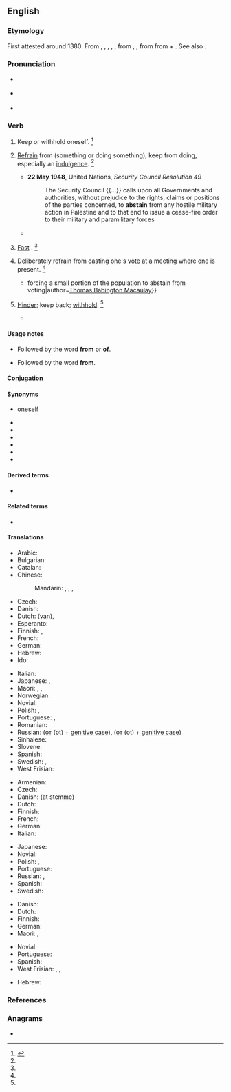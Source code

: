 ==English==

===Etymology===
First attested around 1380. From {{inh|en|enm|abstene}}, {{m|enm|absteine}}, {{m|enm|absteynen}}, {{m|enm|absteinen}}, {{m|enm|abstenen}}, from {{der|en|fro|astenir}}, {{m|fro|abstenir}}, from {{der|en|la|abstineō||to hold oneself back}} from {{m|la|abs-||from}} + {{m|la|teneō||I hold}}. See also {{m|en|tenable}}.

===Pronunciation===
* {{a|RP}} {{IPA|/əbˈsteɪn/|lang=en}}
* {{a|US}} {{IPA|/əbˈsteɪn/|/æbˈsteɪn/|lang=en}}
* {{rhymes|eɪn|lang=en}}

===Verb===
{{en-verb}}

# {{lb|en|transitive|reflexive|obsolete}} Keep or withhold oneself. {{defdate|Attested from around 1350 to 1470 until the mid 16<sup>th</sup> century.}}<ref name=SOED>{{R:SOED5|page=9}}</ref>
# {{lb|en|intransitive}} [[refrain|Refrain]] from (something or doing something); keep from doing, especially an [[indulgence]]. {{defdate|First attested around 1350 to 1470.}}<ref name=SOED/>
#* '''22 May 1948''', United Nations, ''Security Council Resolution 49''
#*:The Security Council {{...}} calls upon all Governments and authorities, without prejudice to the rights, claims or positions of the parties concerned, to '''abstain''' from any hostile military action in Palestine and to that end to issue a cease-fire order to their military and paramilitary forces
#* {{quote-book|year=1597|passage=Who '''abstains''' from meat that is not gaunt?|author=Shakespeare|title=Richard II|section=II-i}}
# {{lb|en|intransitive|obsolete}} [[fast|Fast]] {{gloss|not eat for a period}}. {{defdate|First attested around 1350 to 1470.}}<ref name=SOED/>
# {{lb|en|intransitive}} Deliberately refrain from casting one's [[vote]] at a meeting where one is present. {{defdate|First attested around 1350 to 1470.}}<ref name=SOED/>
#* {{quote-book|year=1913|title=A Short History of English Liberalism|passage={{...}}forcing a small portion of the population to abstain from voting|author=[[w:Thomas Babington Macaulay|Thomas Babington Macaulay]]}}
# {{lb|en|transitive|obsolete}} [[hinder|Hinder]]; keep back; [[withhold]]. {{defdate|Attested from the early 16<sup>th</sup> century until the mid 17<sup>th</sup> century.}}<ref name=SOED/>
#* {{quote-book|title=Expositions on the four chief places in Scripture|passage=Whether he '''abstain''' men from marying [sic].|author=[[w:John Milton|John Milton]]}}

====Usage notes====
* {{sense|keep or withhold oneself}} Followed by the word '''from''' or '''of'''.
* {{sense|refrain from something}} Followed by the word '''from'''.

====Conjugation====
{{en-conj-simple}}

====Synonyms====
* {{l|en|deny}} oneself
* {{l|en|forbear}}
* {{l|en|forgo}}
* {{l|en|give up}}
* {{l|en|refrain}}
* {{l|en|relinquish}}
* {{l|en|withhold}}

====Derived terms====
* {{l|en|abstention}}

====Related terms====
* {{l|en|abstinence}}

====Translations====
{{trans-top|refrain from}}
* Arabic: {{t|ar|اِمْتَنَعَ}}
* Bulgarian: {{t|bg|въздържам се}}
* Catalan: {{t|ca|[[abstenir]]-se}}
* Chinese:
*: Mandarin: {{t+|cmn|避免|tr=bìmiǎn|sc=Hani}}, {{t+|cmn|戒除|tr=jièchú|sc=Hani}}, {{t+|cmn|棄權|sc=Hani}}, {{t+|cmn|弃权|tr=qìquán|sc=Hani}}
* Czech: {{t|cs|[[zdržet]] se}}
* Danish: {{t|da|afholde sig fra}}
* Dutch: {{t|nl|zich onthouden}} (van), {{t|nl|abstineren}}
* Esperanto: {{t+|eo|abstini}}
* Finnish: {{t+|fi|kieltäytyä}}, {{t+|fi|pidättäytyä}}
* French: {{t+|fr|s'abstenir}}
* German: {{t|de|sich enthalten}}
* Hebrew: {{t|he|התנזר|tr=hit'nazér}}
* Ido: {{t+|io|abstenar}}
{{trans-mid}}
* Italian: {{t+|it|astenersi}}
* Japanese: {{t|ja|慎む|tr=tsutsushimu}}, {{t|ja|差し控える|tr=sashihikaeru}}
* Maori: {{t|mi|papare}}, {{t|mi|pare}}, {{t|mi|wainamu}} {{qualifier|refers to food and drink}}
* Norwegian: {{t|no|avholde seg}}
* Novial: {{t|nov|abstina}}
* Polish: {{t+|pl|powstrzymać się|pf}}, {{t+|pl|powstrzymywać się|impf}}
* Portuguese: {{t|pt|[[abster]]-[[se]]}}, {{t|pt|[[privar]]-[[se]]}}
* Romanian: {{t+|ro|abține}}
* Russian: {{t+|ru|воздержа́ться}} ([[от]] (ot) + [[genitive case]]), {{qualifier|imperfective}} {{t+|ru|возде́рживаться}} ([[от]] (ot) + [[genitive case]])
* Sinhalese: {{t+|si|වළකිනවා}}
* Slovene: {{t|sl|vzdržati|alt=vzdržati se}}
* Spanish: {{t|es|[[abstener]]se}}
* Swedish: {{t+|sv|avstå}}, {{t|sv|avhålla sig från}}
* West Frisian: {{t-check|fy|ôfsetten|alt=jin ôfsetten fan}} {{attention|fy|2=was "jin [[ôfsetten]] fan" - assumed inflected form or vocalised spelling; please verify if linking is acceptable. see [[User:Kephir/gadgets/xte#Translation_fixing]]}}
{{trans-bottom}}

{{trans-top|refrain from voting}}
* Armenian: {{t|hy|[[ձեռնպահ]] [[լինել]]}}
* Czech: {{t|cs|zdržet|alt=zdržet se}}
* Danish: {{t|da|afholde sig fra}} (at stemme)
* Dutch: {{qualifier|van stemming}} {{t|nl|zich onthouden}}
* Finnish: {{t+|fi|kieltäytyä}}
* French: {{t+|fr|s'abstenir}}
* German: {{t|de|sich enthalten}}
* Italian: {{t+|it|astenersi}}
{{trans-mid}}
* Japanese: {{t|ja|棄権|alt=投票を棄権する|tr=tōhyō o kiken suru}}
* Novial: {{t|nov|abstina}}
* Polish: {{t+|pl|wstrzymać się|pf}}, {{t+|pl|wstrzymywać się|impf}}
* Portuguese: {{t|pt|[[abster]]-[[se]]}}
* Russian: {{t+|ru|воздержа́ться}}, {{qualifier|imperfective}} {{t+|ru|возде́рживаться}}
* Spanish: {{t|es|[[abstener]]se}}
* Swedish: {{t|sv|lägga ned sin röst}}
{{trans-bottom}}

{{trans-top|hinder, withhold}}
* Danish: {{t+|da|forhindre}}
* Dutch: {{t+|nl|verhinderen}}
* Finnish: {{t+|fi|estää}}
* German: {{t+|de|abhalten}}
* Maori: {{t|mi|tāwhi}}, {{t|mi|tātāwhi}}
{{trans-mid}}
* Novial: {{t|nov|abstina}}
* Portuguese: {{t+|pt|impedir}}
* Spanish: {{t+|es|retener}}
* West Frisian: {{t|fy|keare}}, {{t|fy|behinderje}}, {{t|fy|ferhinderje}}
{{trans-bottom}}

{{checktrans-top}}
* Hebrew: {{t-check|he|להימנע|tr=lehimana'|sc=Hebr}}
{{trans-mid}}
{{trans-bottom}}

===References===
<references/>

===Anagrams===
* {{anagrams|en|a=aabinst|Bastian|banitsa}}